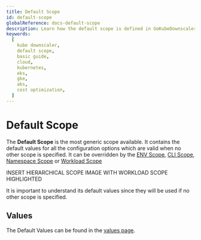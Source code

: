```yaml
---
title: Default Scope
id: default-scope
globalReference: docs-default-scope
description: Learn how the default scope is defined in GoKubeDownscaler and how it can be overridden.
keywords:
  [
    kube downscaler,
    default scope,
    basic guide,
    cloud,
    kubernetes,
    eks,
    gke,
    aks,
    cost optimization,
  ]
---
```


# Default Scope

The **Default Scope** is the most generic scope available.
It contains the default values for all the configuration options which are valid when no other scope is specified.
It can be overridden by the [ENV Scope](ref:docs-env-scope), [CLI Scope](ref:docs-cli-scope),
[Namespace Scope](ref:docs-namespace-scope) or [Workload Scope](ref:docs-workload-scope)

INSERT HIERARCHICAL SCOPE IMAGE WITH WORKLOAD SCOPE HIGHLIGHTED

It is important to understand its default values since they will be used if no
other scope is specified.

## Values

The Default Values can be found in the [values page](ref:docs-values).
